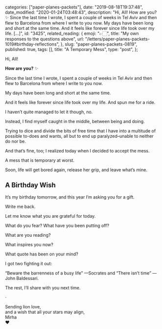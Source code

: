 
  categories: ["paper-planes-packets"],
  date: "2019-08-18T19:37:48",
  date_modified: "2020-01-24T03:48:43",
  description:
    "Hi, All! How are you? ✨ Since the last time I wrote, I spent a couple of weeks in Tel Aviv and then flew to Barcelona from where I write to you now. My days have been long and short at the same time. And it feels like forever since life took over my life. […]",
  id: "3425",
  related_reading: {
    emoji: "👉🏻",
    title: "My own responses to the questions above",
    url: "/letters/paper-planes-packets-1019#birthday-reflections",
  },
  slug: "paper-planes-packets-0819",
  published: true,
  tags: [],
  title: "A Temporary Mess",
  type: "post",
};


Hi, All!

**How are you?** ✨

Since the last time I wrote, I spent a couple of weeks in Tel Aviv and then flew to Barcelona from where I write to you now.

My days have been long and short at the same time.

And it feels like forever since life took over my life. And spun me for a ride.

I haven’t quite managed to let it though, no.

Instead, I find myself caught in the middle, between being and doing.

Trying to dice and divide the bits of free time that I have into a multitude of possible to-does and wants, all but to end up paralyzed–unable to neither do nor be.

And that’s fine, too; I realized today when I decided to accept the mess.

A mess that is temporary at worst.

Soon, life will get bored again, release her grip, and leave what’s mine.

## A Birthday Wish

It’s my birthday tomorrow, and this year I’m asking you for a gift.

Write me back.

Let me know what you are grateful for today.

What do you fear? What have you been putting off?

What are you reading?

What inspires you now?

What quote has been on your mind?

I got two fighting it out:

“Beware the barrenness of a busy life” —Socrates and “There isn’t time” —John Baldessari.

The rest, I’ll share with you next time.

·

Sending lion love,\
and a wish that all your stars may align,\
Mirha\
❤️
